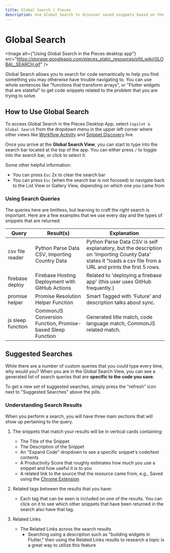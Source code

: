 ```yaml
---
title: Global Search | Pieces
description: Use Global Search to discover saved snippets based on the problems they solve without mentioning the language or code syntax.
---
```



<link rel="canonical" href="https://docs.pieces.app/features/global-search" />

# Global Search

<Image alt={"Using Global Search in the Pieces desktop app"} src="https://storage.googleapis.com/pieces_static_resources/pfd_wiki/GLOBAL_SEARCH.gif" />

Global Search allows you to search for code semantically to help you find something you may otherwise have trouble navigating to. You can use whole sentences like "functions that transform arrays", or "Flutter widgets that are stateful" to get code snippets related to the problem that you are trying to solve.

## How to Use Global Search
To access Global Search in the Pieces Desktop App, select ` Copilot & Global Search ` from the dropdown menu in the upper left corner where other views like [Workflow Activity](/features/workflow-activity) and [Snippet Discovery](/product-highlights-and-benefits/in-project-snippet-discovery) live.

Once you arrive at the **Global Search View**, you can start to type into the search bar located at the top of the app. You can either press ``` / ``` to toggle into the search bar, or click to select it.

Some other helpful information:
- You can press ``` Esc ``` 2x to clear the search bar
- You can press ``` Esc ``` (when the search bar is not focused) to navigate back to the List View or Gallery View, depending on which one you came from

### Using Search Queries
The queries here are limitless, but learning to craft the _right_ search is important. Here are a few examples that we use every day and the types of snippets that are returned:

| Query | Result(s) | Explanation |
|---|---|---|
| csv file reader | Python Parse Data CSV, Importing Country Data | Python Parse Data CSV is self explanatory, but the description on 'Importing County Data' states it "loads a csv file from a URL and prints the first 5 rows. |
| firebase deploy | Firebase Hosting Deployment with GitHub Actions | Related to 'deploying a firebase app' (this user uses GitHub frequently.) |
| promise helper | Promise Resolution Helper Function | Smart Tagged with 'Future' and description talks about sync. |
| js sleep function | CommonJS Conversion Function, Promise-based Sleep Function | Generated title match, code language match, CommonJS related match. |

## Suggested Searches
While there are a number of custom queries that you could type every time, why would you? When you are in the Global Search View, you can see a generated list of search queries that are **specific to the code you save**.

To get a new set of suggested searches, simply press the "refresh" icon next to "Suggested Searches" above the pills.

### Understanding Search Results
When you perform a search, you will have three main sections that will show up pertaining to the query.
1. The snippets that match your results will be in vertical cards containing:
    - The Title of the Snippet
    - The Description of the Snippet
    - An "Expand Code" dropdown to see a specific snippet's code/text contents
    - A Productivity Score that roughly estimates how much you use a snippet and how useful it is to you
    - A related link to the source that the resource came from, e.g., Saved using the [Chrome Extension](/extensions-plugins/chrome)

2. Related tags between the results that you have:
    - Each tag that can be seen is included on one of the results. You can click on it to see which other snippets that have been returned in the search also have that tag.

3. Related Links
    - The Related Links across the search results
        - Searching using a description such as "building widgets in Flutter," then using the Related Links results to research a topic is a great way to utilize this feature


